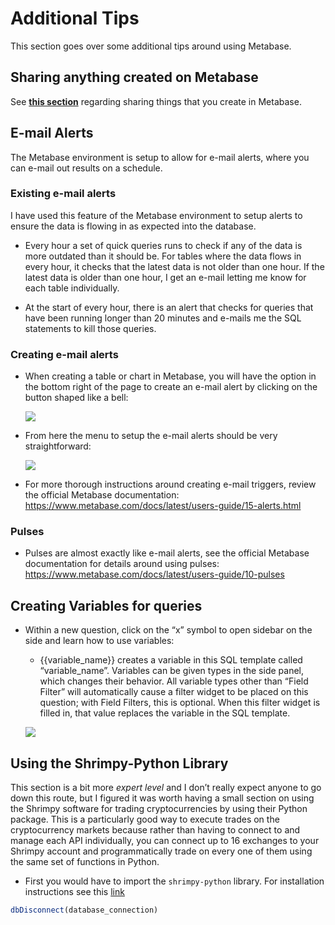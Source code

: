 # Additional Tips
This section goes over some additional tips around using Metabase.

## Sharing anything created on Metabase
See [**this section**](#sharing) regarding sharing things that you create in Metabase.


## E-mail Alerts
The Metabase environment is setup to allow for e-mail alerts, where you can e-mail out results on a schedule.

### Existing e-mail alerts
I have used this feature of the Metabase environment to setup alerts to ensure the data is flowing in as expected into the database. 

- Every hour a set of quick queries runs to check if any of the data is more outdated than it should be. For tables where the data flows in every hour, it checks that the latest data is not older than one hour. If the latest data is older than one hour, I get an e-mail letting me know for each table individually.

- At the start of every hour, there is an alert that checks for queries that have been running longer than 20 minutes and e-mails me the SQL statements to kill those queries.

### Creating e-mail alerts
- When creating a table or chart in Metabase, you will have the option in the bottom right of the page to create an e-mail alert by clicking on the button shaped like a bell:

    ![](images/AlertsBell.png)

- From here the menu to setup the e-mail alerts should be very straightforward:

    ![](images/AlertsSetup.png)

- For more thorough instructions around creating e-mail triggers, review the official Metabase documentation: [https://www.metabase.com/docs/latest/users-guide/15-alerts.html](https://www.metabase.com/docs/latest/users-guide/15-alerts.html)

### Pulses

- Pulses are almost exactly like e-mail alerts, see the official Metabase documentation for details around using pulses: [https://www.metabase.com/docs/latest/users-guide/10-pulses](https://www.metabase.com/docs/latest/users-guide/10-pulses)

## Creating Variables for queries

- Within a new question, click on the "x" symbol to open sidebar on the side and learn how to use variables:

    + {{variable_name}} creates a variable in this SQL template called "variable_name". Variables can be given types in the side panel, which changes their behavior. All variable types other than "Field Filter" will automatically cause a filter widget to be placed on this question; with Field Filters, this is optional. When this filter widget is filled in, that value replaces the variable in the SQL template.
    
    ![](images/Variables.png)


## Using the Shrimpy-Python Library

This section is a bit more *expert level* and I don't really expect anyone to go down this route, but I figured it was worth having a small section on using the Shrimpy software for trading cryptocurrencies by using their Python package. This is a particularly good way to execute trades on the cryptocurrency markets because rather than having to connect to and manage each API individually, you can connect up to 16 exchanges to your Shrimpy account and programmatically trade on every one of them using the same set of functions in Python.

- First you would have to import the `shrimpy-python` library. For installation instructions see this [link]()


<!-- ```{python eval=FALSE} -->
<!-- import shrimpy-python -->
<!-- ``` -->


```r
dbDisconnect(database_connection)
```

